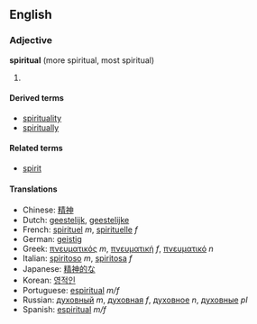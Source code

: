 ==English==
===Adjective===
'''spiritual''' (more spiritual, most spiritual)

# {{stub}}

====Derived terms====
*[[spirituality]]
*[[spiritually]]

====Related terms====
*[[spirit]]

====Translations====
*Chinese: [[精神]]
*Dutch: [[geestelijk]], [[geestelijke]]
*French: [[spirituel]] ''m'', [[spirituelle]] ''f''
*German: [[geistig]]
*Greek: [[πνευματικός]] ''m'', [[πνευματική]] ''f'', [[πνευματικό]] ''n''
*Italian: [[spiritoso]] ''m'', [[spiritosa]] ''f''
*Japanese: [[精神的]]な
*Korean: [[영적인]]
*Portuguese: [[espiritual]] ''m/f''
*Russian: [[духовный]] ''m'', [[духовная]] ''f'', [[духовное]] ''n'', [[духовные]] ''pl''
*Spanish: [[espiritual]] ''m/f''